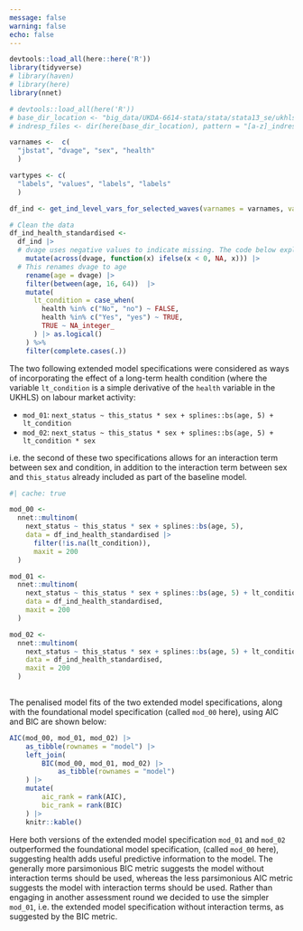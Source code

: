 ```yaml
---
message: false
warning: false
echo: false
---
```


```r

devtools::load_all(here::here('R'))
library(tidyverse)
# library(haven)
# library(here)
library(nnet)

# devtools::load_all(here('R'))
# base_dir_location <- "big_data/UKDA-6614-stata/stata/stata13_se/ukhls"
# indresp_files <- dir(here(base_dir_location), pattern = "[a-z]_indresp.dta", full.names = TRUE)

varnames <-  c(
  "jbstat", "dvage", "sex", "health"
  )

vartypes <- c(
  "labels", "values", "labels", "labels"
  )

df_ind <- get_ind_level_vars_for_selected_waves(varnames = varnames, vartypes = vartypes, waves = letters[1:11])

# Clean the data 
df_ind_health_standardised <- 
  df_ind |> 
  # dvage uses negative values to indicate missing. The code below explicitly turns them all to missing values
    mutate(across(dvage, function(x) ifelse(x < 0, NA, x))) |> 
  # This renames dvage to age
    rename(age = dvage) |> 
    filter(between(age, 16, 64))  |> 
    mutate(
      lt_condition = case_when(
        health %in% c("No", "no") ~ FALSE,
        health %in% c("Yes", "yes") ~ TRUE,
        TRUE ~ NA_integer_
      ) |> as.logical()
    ) %>% 
    filter(complete.cases(.)) 
```

The two following extended model specifications were considered as ways of incorporating the effect of a long-term health condition (where the variable `lt_condition` is a simple derivative of the `health` variable in the UKHLS) on labour market activity: 

- `mod_01`: `next_status ~ this_status * sex + splines::bs(age, 5) + lt_condition`
- `mod_02`: `next_status ~ this_status * sex + splines::bs(age, 5) + lt_condition * sex`

i.e. the second of these two specifications allows for an interaction term between sex and condition, in addition to the interaction term between sex and `this_status` already included as part of the baseline model. 

```r
#| cache: true

mod_00 <- 
  nnet::multinom(
    next_status ~ this_status * sex + splines::bs(age, 5),
    data = df_ind_health_standardised |> 
      filter(!is.na(lt_condition)),
      maxit = 200 
  )

mod_01 <- 
  nnet::multinom(
    next_status ~ this_status * sex + splines::bs(age, 5) + lt_condition,
    data = df_ind_health_standardised,
    maxit = 200
  )

mod_02 <- 
  nnet::multinom(
    next_status ~ this_status * sex + splines::bs(age, 5) + lt_condition * sex,
    data = df_ind_health_standardised,
    maxit = 200
  )
  
```

The penalised model fits of the two extended model specifications, along with the foundational model specification (called `mod_00` here), using AIC and BIC are shown below:

```r
AIC(mod_00, mod_01, mod_02) |>
    as_tibble(rownames = "model") |>
    left_join(
        BIC(mod_00, mod_01, mod_02) |>
            as_tibble(rownames = "model")
    ) |>
    mutate(
        aic_rank = rank(AIC),
        bic_rank = rank(BIC)
    ) |>
    knitr::kable()

```

Here both versions of the extended model specification `mod_01` and `mod_02` outperformed the foundational model specification, (called `mod_00` here), suggesting health adds useful predictive information to the model. The generally more parsimonious BIC metric suggests the model without interaction terms should be used, whereas the less parsimonious AIC metric suggests the model with interaction terms should be used. Rather than engaging in another assessment round we decided to use the simpler `mod_01`, i.e. the extended model specification without interaction terms, as suggested by the BIC metric. 


